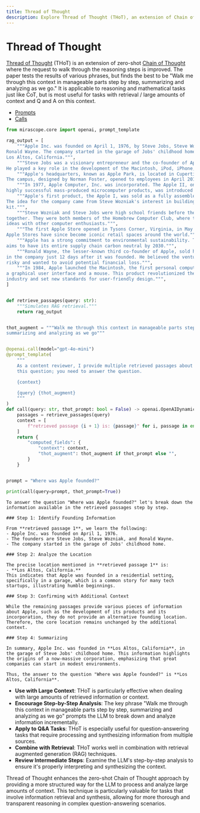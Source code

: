 ```yaml
---
title: Thread of Thought
description: Explore Thread of Thought (THoT), an extension of Chain of Thought that provides a structured approach for LLMs to analyze information step-by-step, particularly effective for tasks with large context.
---
```


# Thread of Thought

[Thread of Thought](https://arxiv.org/pdf/2311.08734) (THoT) is an extension of zero-shot [Chain of Thought](../chain_of_thought) where the request to walk through the reasoning steps is improved. The paper tests the results of various phrases, but finds the best to be "Walk me through this context in manageable parts step by step, summarizing and analyzing as we go." It is applicable to reasoning and mathematical tasks just like CoT, but is most useful for tasks with retrieval / large amounts of context and Q and A on this context.

<Info title="Mirascope Concepts Used" collapsible={true} defaultCollapsed={true}>
<ul>
<li><a href="/docs/mirascope/learn/prompts/">Prompts</a></li>
<li><a href="/docs/mirascope/learn/calls/">Calls</a></li>
</ul>
</Info>



```python
from mirascope.core import openai, prompt_template

rag_output = [
    """Apple Inc. was founded on April 1, 1976, by Steve Jobs, Steve Wozniak, and
Ronald Wayne. The company started in the garage of Jobs' childhood home in 
Los Altos, California.""",
    """Steve Jobs was a visionary entrepreneur and the co-founder of Apple Inc.
He played a key role in the development of the Macintosh, iPod, iPhone, and iPad.""",
    """Apple's headquarters, known as Apple Park, is located in Cupertino, California.
The campus, designed by Norman Foster, opened to employees in April 2017.""",
    """In 1977, Apple Computer, Inc. was incorporated. The Apple II, one of the first
highly successful mass-produced microcomputer products, was introduced that year.""",
    """Apple's first product, the Apple I, was sold as a fully assembled circuit board.
The idea for the company came from Steve Wozniak's interest in building a computer
kit.""",
    """Steve Wozniak and Steve Jobs were high school friends before they founded Apple
together. They were both members of the Homebrew Computer Club, where they exchanged
ideas with other computer enthusiasts.""",
    """The first Apple Store opened in Tysons Corner, Virginia, in May 2001.
Apple Stores have since become iconic retail spaces around the world.""",
    """Apple has a strong commitment to environmental sustainability. The company
aims to have its entire supply chain carbon neutral by 2030.""",
    """Ronald Wayne, the lesser-known third co-founder of Apple, sold his shares
in the company just 12 days after it was founded. He believed the venture was too
risky and wanted to avoid potential financial loss.""",
    """In 1984, Apple launched the Macintosh, the first personal computer to feature
a graphical user interface and a mouse. This product revolutionized the computer
industry and set new standards for user-friendly design.""",
]


def retrieve_passages(query: str):
    """Simulates RAG retrieval."""
    return rag_output


thot_augment = """Walk me through this context in manageable parts step by step,
summarizing and analyzing as we go"""


@openai.call(model="gpt-4o-mini")
@prompt_template(
    """
    As a content reviewer, I provide multiple retrieved passages about
    this question; you need to answer the question.

    {context}

    {query} {thot_augment}
    """
)
def call(query: str, thot_prompt: bool = False) -> openai.OpenAIDynamicConfig:
    passages = retrieve_passages(query)
    context = [
        f"retrieved passage {i + 1} is: {passage}" for i, passage in enumerate(passages)
    ]
    return {
        "computed_fields": {
            "context": context,
            "thot_augment": thot_augment if thot_prompt else "",
        }
    }


prompt = "Where was Apple founded?"

print(call(query=prompt, thot_prompt=True))
```

```
To answer the question "Where was Apple founded?" let's break down the information available in the retrieved passages step by step.

### Step 1: Identify Founding Information

From **retrieved passage 1**, we learn the following:
- Apple Inc. was founded on April 1, 1976.
- The founders are Steve Jobs, Steve Wozniak, and Ronald Wayne.
- The company started in the garage of Jobs' childhood home.

### Step 2: Analyze the Location

The precise location mentioned in **retrieved passage 1** is:
- **Los Altos, California.**
This indicates that Apple was founded in a residential setting, specifically in a garage, which is a common story for many tech startups, illustrating humble beginnings.

### Step 3: Confirming with Additional Context

While the remaining passages provide various pieces of information about Apple, such as the development of its products and its incorporation, they do not provide an alternative founding location. Therefore, the core location remains unchanged by the additional context.

### Step 4: Summarizing

In summary, Apple Inc. was founded in **Los Altos, California**, in the garage of Steve Jobs' childhood home. This information highlights the origins of a now-massive corporation, emphasizing that great companies can start in modest environments.

Thus, the answer to the question "Where was Apple founded?" is **Los Altos, California**.
```


<Info title="Effective Thread of Thought Usage">
<ul>
<li><strong>Use with Large Context</strong>: THoT is particularly effective when dealing with large amounts of retrieved information or context.</li>
<li><strong>Encourage Step-by-Step Analysis</strong>: The key phrase "Walk me through this context in manageable parts step by step, summarizing and analyzing as we go" prompts the LLM to break down and analyze information incrementally.</li>
<li><strong>Apply to Q&A Tasks</strong>: THoT is especially useful for question-answering tasks that require processing and synthesizing information from multiple sources.</li>
<li><strong>Combine with Retrieval</strong>: THoT works well in combination with retrieval augmented generation (RAG) techniques.</li>
<li><strong>Review Intermediate Steps</strong>: Examine the LLM's step-by-step analysis to ensure it's properly interpreting and synthesizing the context.</li>
</ul>
</Info>

Thread of Thought enhances the zero-shot Chain of Thought approach by providing a more structured way for the LLM to process and analyze large amounts of context. This technique is particularly valuable for tasks that involve information retrieval and synthesis, allowing for more thorough and transparent reasoning in complex question-answering scenarios.
